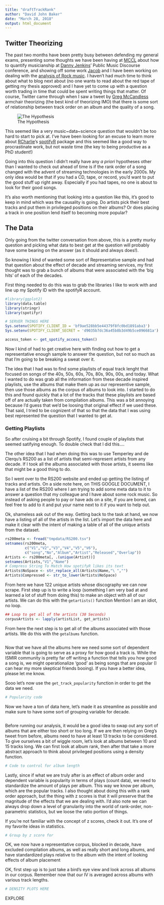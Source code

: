 ```yaml
---
title: "draftTrackRank"
author: "David John Baker"
date: "March 28, 2018"
output: html_document
---
```


## Twitter Theorizing

The past two months have been pretty busy between defending my general exams, presenting some thoughts we have been having at [MCCL](www.musiccog.lsu.edu) about how to quantify musicianship at [Danny Jenkins](https://twitter.com/pubmusictheory)' Public Music Discourse conference, and showing off some work [Jacob](https://twitter.com/grannygoat) and I have been working on dealing with the [analysis of Rock music](www.davidjohnbaker.rbind.io).
I haven't had much time to think about what to blog next about (no one wants to read about the red tape of getting my thesis approved) and I have yet to come up with a question worth trading in time that could be spent writing things that matter.
Of course, Twitter came through when I saw a tweet by [Greg McCandless](https://twitter.com/gmccandless) armchair theorizing (the best kind of theorizing IMO) that there is some sort of relationship between track order on an album and the quality of a song.

![The Hypothesis](tmpimg/gregtweet.png)

This seemed like a very music\~data~science question that wouldn't be too hard to start to pick at.
I've have been looking for an excuse to learn more about [RCharlie](https://twitter.com/_RCharlie)'s [spotifyR](https://github.com/charlie86/spotifyr) package and this seemed like a good way to procrastinate work, but not waste time (the key to being productive as a PhD student!)

Going into this question I didn't really have any _a priori_ hypotheses other than I wanted to check out ahead of time is if the rank order of a song changed with the advent of streaming technologies in the early 2000s.
My only idea would be that if you had a CD, tape, or record, you'd want to put the good stuff up right away. 
Especially if you had tapes, no one is about to look for their good songs.

It's also worth mentioning that looking into a question like this, it's good to keep in mind which was the causality is going.
Do artists pick their best tracks and put them in privileged positions on their albums?
Or does placing a track in one position lend itself to becoming more popular?

## The Data

Only going from the twitter conversation from above, this is a pretty murky question and picking what data to best get at the question will probably have some bearing on the answer (as it should and always does!).

So knowing I kind of wanted some sort of Representative sample and had that question about the effect of decade and streaming services, my first thought was to grab a bunch of albums that were associated with the 'big hits' of each of the decades.

First thing needed to do this was to grab the libraries I like to work with and line up my Spotify ID with the spotifyR account. 

```r
#library(ggplot2)
library(data.table)
library(stringr)
library(spotifyr)

# SERVER THINGS HERE
Sys.setenv(SPOTIFY_CLIENT_ID = 'bf9ae528bb5e44379f8fc0bd1891aba3')
Sys.setenv(SPOTIFY_CLIENT_SECRET = 'd9035b7dc36a45b8b3d49b5ce096681a')

access_token <- get_spotify_access_token()
```

Now I kind of had to get creative here with finding out how to get a representative enough sample to answer the question, but not so much as that I'm going to be breaking a sweat over it.

The idea that I had was to find some playlists of equal track lenght that focused on songs of the 40s, 50s, 60s, 70s, 80s, 90s, 00s, and today.
What I wanted to do was grab all the information from these decade inspired playlists, use the albums that make them up as our representive sample, then use those albums as the corpus of albums to look into. 
I started to do this and found quickly that a lot of the tracks that these playlists are based off of are actually taken from compilation albums.
This was a bit annoying because I'd guess that we'd be loosing that original effect if we used these.
That said, I tried to be cognizent of that so that the data that I was using best represented the question that I wanted to get at.

### Getting Playlists 

So after cruising a bit through Spotify, I found couple of playlists that seemed satifying enough.
To double check that I did this....

The other idea that I had when doing this was to use Temperley and de Clerqu's RS200 as a list of artists that semi-represent artists from any decade. 
If I took all the albums associated with those artists, it seems like that might be a good thing to do.

So I went over to the RS200 website and ended up getting the listing of tracks and artists.
On a side note here, on THIS GOOGLE DOCUMENT, I have a list of the RS200 where I am trying to add some meta data to it to answer a question that my colleague and I have about some rock music.
So instead of asking people to pay or have ads on a site, if you are bored, can feel free to add to it and put your name next to it if you want to help out.

Ok, shameless ask out of the way.
Getting back to the task at hand, we now have a listing of all of the artists in the list.
Let's import the data here and make it clear with the intent of making a table of all of the unique artists from the dataset.

```r
rs200meta <- fread("tmpdata/RS200.tsv")
setnames(rs200meta, 
         c("V1","V2","V3","V4","V5","V6"),
         c("song","No","Album","Artist","Released","Overlap"))
Artists <- rs200meta[, .(unique(Artist))]
setnames(Artists,"V1","Name")
# Compress String To Match How spotifyR likes its text
Artists$NoSpace <- str_replace_all(Artists$Name,"\ ","")
Artists$Compressed <- str_to_lower(Artists$NoSpace) 
```

From here we have 122 unique artists whose discography we can now scrape.
First step up is to write a loop (something I am very bad at and learned a lot of stuff from doing this) to make an object with all of our artists. 
We can do this with the ```getartists()``` function
Mention I am an idiot, no loop.


```r
## Loop to get all of the artists (30 Seconds)
corpusArtists <- lapply(artistList, get_artists)
```

From here the next step is to get all of the albums associated with those artists.
We do this with the ```getalbums``` function.

```r

```

Now that we have all the albums here we need some sort of dependent variable that is going to serve as a proxy for how good a track is.
While the ISMIR community is pretty far off writing a function that tells you how good a song is, we might operationalize 'good' as being songs that are popular (I can hear my more skeptical friends booing).
If you have a better idea, please let me know.

Sooo let's now use the ```get_track_popularity``` function in order to get the data we need.

```r
# Popularity code
```


Now we have a ton of data here, let's made it as streamline as possible and make sure to have some sort of grouping variable for decade.

```r

```

Before running our analysis, it would be a good idea to swap out any sort of albums that are either too short or too long. 
If we are then relying on Greg's tweet from before, albums need to have at least 13 tracks to be considered.
To give ourselves a bit of wiggle room, let's look at albums between 10 and 15 tracks long.
We can first look at album rank, then after that take a more abstract approach to think about privileged positions using a density function.


```r
# Code to control for album length 
```

Lastly, since if what we are truly after is an effect of album order and dependent variable is popularity in terms of plays (count data), we need to standardize the amount of plays per album.
This way we know per album, which are the popular tracks.
I also thought about doing this with a rank order approach, but the thing with z scores is that it will preserve that the magnitude of the effects that we are dealing with.
I'd also note we can always drop down a level of granularity into the world of rank-order, non-parametric statistics, but we loose the ratio portion of things.

If you're not familiar with the concept of z scores, check it out.
It's one of my favorite ideas in statistics.

```r
# Group by z score for
```

OK, we now have a representative corpus, blocked in decade, have excluded compilation albums, as well as really short and long albums, and have standardized plays relative to the album with the intent of looking effects of album placement

OK, first step up is to just take a bird's eye view and look across all albums in our corpus.
Remember now that our IV is averaged across albums with various track lengths.

```r
# DENSITY PLOTS HERE
```

EXPLORE